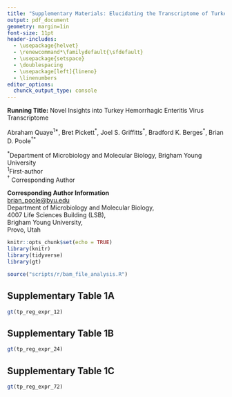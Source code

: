 ```yaml
---
title: "Supplementary Materials: Elucidating the Transcriptome of Turkey Hemorrhagic Enteritis Virus"
output: pdf_document
geometry: margin=1in
font-size: 11pt
header-includes:
  - \usepackage{helvet}
  - \renewcommand*\familydefault{\sfdefault}
  - \usepackage{setspace}
  - \doublespacing
  - \usepackage[left]{lineno}
  - \linenumbers
editor_options:
  chunck_output_type: console
---
```

\vspace{5mm}

**Running Title:** Novel Insights into Turkey Hemorrhagic Enteritis Virus Transcriptome

\vspace{10mm}
Abraham Quaye^1\*^, Bret Pickett^\*^, Joel S. Griffitts^\*^, Bradford K. Berges^\*^, Brian D. Poole${^\dagger}$^\*^   

\vspace{5mm}

^\*^Department of Microbiology and Molecular Biology, Brigham Young University       
^1^First-author      
${^\dagger}$ Corresponding Author   

\vspace{5mm}
**Corresponding Author Information**     
[brian_poole@byu.edu](mailto:brian_poole@byu.edu)       
Department of Microbiology and Molecular Biology,       
4007 Life Sciences Building (LSB),    
Brigham Young University,   
Provo, Utah  
\newpage


```r
knitr::opts_chunk$set(echo = TRUE)
library(knitr)
library(tidyverse)
library(gt)

source("scripts/r/bam_file_analysis.R")
```


## Supplementary Table 1A

```r
gt(tp_reg_expr_12)
```

## Supplementary Table 1B

```r
gt(tp_reg_expr_24)
```

## Supplementary Table 1C

```r
gt(tp_reg_expr_72)
```


